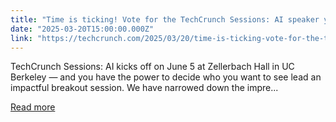 ```yaml
---
title: "Time is ticking! Vote for the TechCrunch Sessions: AI speaker you want to see"
date: "2025-03-20T15:00:00.000Z"
link: "https://techcrunch.com/2025/03/20/time-is-ticking-vote-for-the-techcrunch-sessions-ai-speaker-you-want-to-see/"
---
```


TechCrunch Sessions: AI kicks off on June 5 at Zellerbach Hall in UC Berkeley — and you have the power to decide who you want to see lead an impactful breakout session. We have narrowed down the impre...

[Read more](https://techcrunch.com/2025/03/20/time-is-ticking-vote-for-the-techcrunch-sessions-ai-speaker-you-want-to-see/)
